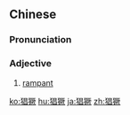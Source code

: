 ==Chinese==
{{zh-forms}}

===Pronunciation===
{{zh-pron
|m=chāngjué
|c=coeng1 kyut3
|cat=a
}}

===Adjective===
{{zh-adj}}

# [[rampant]]

[[ko:猖獗]]
[[hu:猖獗]]
[[ja:猖獗]]
[[zh:猖獗]]